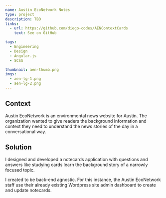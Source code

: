 ```yaml
---
name: Austin EcoNetwork Notes
type: project
description: TBD
links:
  - url: https://github.com/diego-codes/AENContextCards
    text: See on GitHub

tags:
  - Engineering
  - Design
  - Angular.js
  - SCSS

thumbnail: aen-thumb.png
imgs:
  - aen-lg-1.png
  - aen-lg-2.png
---
```


## Context

Austin EcoNetwork is an environmental news website for Austin. The
organization wanted to give readers the background information and context
they need to understand the news stories of the day in a conversational way.

## Solution

I designed and developed a notecards application with questions and answers
like studying cards learn the background story of a narrowly focused topic.

I created to be back-end agnostic. For this instance, the Austin EcoNetwork
staff use their already existing Wordpress site admin dashboard to create and
update notecards.

